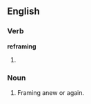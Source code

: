 ==English==

===Verb===
'''reframing'''

# {{present participle of|[[reframe]]}}

===Noun===
{{en-noun}}

# Framing anew or again.